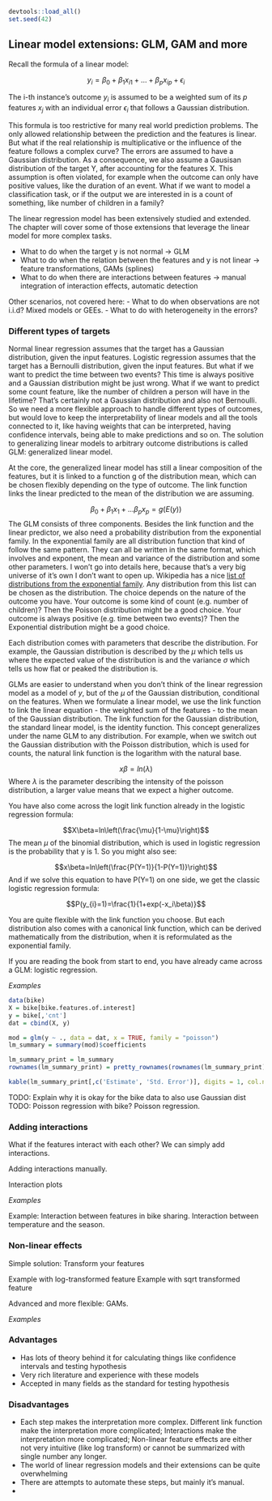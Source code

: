 ```r
devtools::load_all()
set.seed(42)
```

## Linear model extensions: GLM, GAM and more {#extend-lm}


Recall the formula of a linear model:

$$y_{i}=\beta_{0}+\beta_{1}x_{i1}+\ldots+\beta_{p}x_{ip}+\epsilon_{i}$$

The i-th instance's outcome $y_i$ is assumed to be a weighted sum of its $p$ features $x_j$ with an individual error $\epsilon_i$ that follows a Gaussian distribution.

This formula is too restrictive for many real world prediction problems.
The only allowed relationship between the prediction and the features is linear.
But what if the real relationship is multiplicative or the influence of the feature follows a complex curve?
The errors are assumed to have a Gaussian distribution.
As a consequence, we also assume a Gausisan distribution of the target Y, after accounting for the features X. 
This assumption is often violated, for example when the outcome can only have positive values, like the duration of an event.
What if we want to model a classification task, or if the output we are interested in is a count of something, like number of children in a family?

The linear regression model has been extensively studied and extended.
The chapter will cover some of those extensions that leverage the linear model for more complex tasks.

- What to do when  the target y is not normal -> GLM  
- What to do when the relation between the features and y is not linear -> feature transformations, GAMs (splines)
- What to do when there are interactions between features -> manual integration of interaction effects, automatic detection  


Other scenarios, not covered here:
- What to do when observations are not i.i.d? Mixed models or GEEs.
- What to do with heterogeneity in the errors? 


### Different types of targets

Normal linear regression assumes that the target has a Gaussian distribution, given the input features.
Logistic regression assumes that the target has a Bernoulli distribution, given the input features.
But what if we want to predict the time between two events? 
This time is always positive and a Gaussian distribution might be just wrong.
What if we want to predict some count feature, like the number of children a person will have in the lifetime?
That's certainly not a Gaussian distribution and also not Bernoulli.
So we need a more flexible approach to handle different types of outcomes, but would love to keep the interpretability of linear models and all the tools connected to it, like having weights that can be interpreted, having confidence intervals, being able to make predictions and so on.
The solution to generalizing linear models to arbitrary outcome distributions is called GLM: generalized linear model.

At the core, the generalized linear model has still a linear composition of the features, but it is linked to a function g of the distribution mean, which can be chosen flexibly depending on the type of outcome. 
The link function links the linear predicted to the mean of the distribution we are assuming.

$$\beta_0+\beta_1{}x_1+\ldots{}\beta_p{}x_p=g(E(y))$$
The GLM consists of three components. 
Besides the link function and the linear predictor, we also need a probability distribution from the exponential family.
In the exponential family are all distribution function that kind of follow the same pattern.
They can all be written in the same format, which involves and exponent, the mean and variance of the distribution and some other parameters.
I won't go into details here, because that's a very big universe of it's own I don't want to open up.
Wikipedia has a nice [list of distributions from the exponential family](https://en.wikipedia.org/wiki/Exponential_family#Table_of_distributions). 
Any distribution from this list can be chosen as the distribution.
The choice depends on the nature of the outcome you have.
Your outcome is some kind of count (e.g. number of children)?
Then the Poisson distribution might be a good choice.
Your outcome is always positive (e.g. time between two events)?
Then the Exponential distribution might be a good choice.

Each distribution comes with parameters that describe the distribution.
For example, the Gaussian distribution is described by the $\mu$ which tells us where the expected value of the distribution is and the variance $\sigma$ which tells us how flat or peaked the distribution is.

GLMs are easier to understand when you don't think of the linear regression model as a model of $y$, but of the $\mu$ of the Gaussian distribution, conditional on the features.
When we formulate a linear model, we use the link function to link the linear equation - the weighted sum of the features - to the mean of the Gaussian distribution.
The link function for the Gaussian distribution, the standard linear model, is the identity function.
This concept generalizes under the name GLM to any distribution.
For example, when we switch out the Gaussian distribution with the Poisson distribution, which is used for counts, the natural link function is the logarithm with the natural base.

$$x\beta=ln(\lambda)$$
Where $\lambda$ is the parameter describing the intensity of the poisson distribution, a larger value means that we expect a higher outcome.

You have also come across the logit link function already in the logistic regression formula:

$$X\beta=ln\left(\frac{\mu}{1-\mu}\right)$$
The mean $\mu$ of the binomial distribution, which is used in logistic regression is the probability that y is 1.
So you might also see:

$$x\beta=ln\left(\frac{P(Y=1)}{1-P(Y=1)}\right)$$
And if we solve this equation to have P(Y=1) on one side, we get the classic logistic regression formula:

$$P(y_{i}=1)=\frac{1}{1+exp(-x_i\beta)}$$

You are quite flexible with the link function you choose.
But each distribution also comes with a canonical link function, which can be derived mathematically from the distribution, when it is reformulated as the exponential family.


If you are reading the book from start to end, you have already came across a GLM: logistic regression. 

*Examples*

```r
data(bike)
X = bike[bike.features.of.interest]
y = bike[,'cnt']
dat = cbind(X, y)

mod = glm(y ~ ., data = dat, x = TRUE, family = "poisson")
lm_summary = summary(mod)$coefficients

lm_summary_print = lm_summary
rownames(lm_summary_print) = pretty_rownames(rownames(lm_summary_print))

kable(lm_summary_print[,c('Estimate', 'Std. Error')], digits = 1, col.names = c('Weight estimate', 'Std. Error'))
```

TODO: Explain why it is okay for the bike data to also use Gaussian dist
TODO: Poisson regression with bike?
Poisson regression.

### Adding interactions

What if the features interact with each other?
We can simply add interactions.

Adding interactions manually. 

Interaction plots


*Examples*


Example: Interaction between features in bike sharing.
Interaction between temperature and the season.


### Non-linear effects

Simple solution: Transform your features

Example with log-transformed feature
Example with sqrt transformed feature

Advanced and more flexible: GAMs.

*Examples*



### Advantages

- Has lots of theory behind it for calculating things like confidence intervals and testing hypothesis
- Very rich literature and experience with these models
- Accepted in many fields as the standard for testing hypothesis

### Disadvantages

- Each step makes the interpretation more complex. 
Different link function make the interpretation more complicated;
Interactions make the interpretation more complicated;
Non-linear feature effects are either not very intuitive (like log transform) or cannot be summarized with single number any longer.
- The world of linear regression models and their extensions can be quite overwhelming
- There are attempts to automate these steps, but mainly it's manual.
- 








